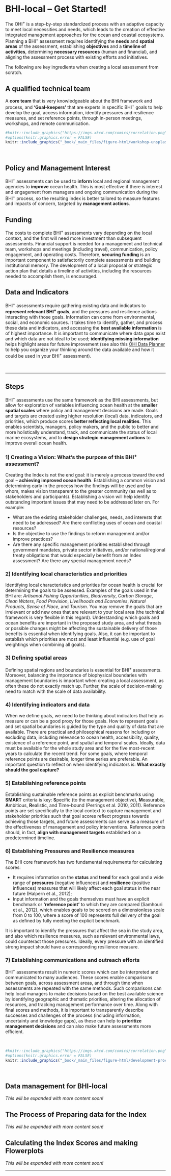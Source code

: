 # BHI-local – Get Started! 


The OHI^+^ is a step-by-step standardized process with an adaptive capacity to meet local necessities and needs, which leads to the creation of effective integrated management approaches for the ocean and coastal ecosystems.
<br>
Planning a BHI^+^ assessment requires identifying the **needs** and **spatial areas** of the assessment, establishing **objectives** and a **timeline of activities**, determining **necessary resources** (human and financial), and aligning the assessment process with existing efforts and initiatives. 

The following are key ingredients when creating a local assessment from scratch. 


## A qualified technical team

A **core team** that is very knowledgeable about the BHI framework and process, and **‘Goal-keepers’** that are experts in specific BHI^+^ goals to help develop the goal, access information, identify pressures and resilience measures, and set reference points, through in-person meetings, workshops, and remote communication.


```r
#knitr::include_graphics("https://imgs.xkcd.com/comics/correlation.png")
#options(knitr.graphics.error = FALSE)
knitr::include_graphics("_book/_main_files/figure-html/workshop-unsplash-photo-by-patrick-perkins.jpg")
```

<br>

## Policy and Management Interest

BHI^+^ assessments can be used to **inform** local and regional management agencies to **improve** ocean health. This is most effective if there is interest and engagement from managers and ongoing communication during the BHI^+^ process, so the resulting index is better tailored to measure features and impacts of concern, targeted by **management actions**. 

## Funding

The costs to complete BHI^+^ assessments vary depending on the local context, and the first will need more investment than subsequent assessments. Financial support is needed for a management and technical team, workshops and meetings (including travel), communication, policy engagement, and operating costs. Therefore, **securing funding** is an important component to satisfactorily complete assessments and building institutional memory. The development of a local proposal or strategic action plan that details a timeline of activities, including the resources needed to accomplish them, is encouraged. 

## Data and Indicators

BHI^+^ assessments require gathering existing data and indicators to **represent relevant BHI^+^ goals**, and the pressures and resilience actions interacting with those goals. Information can come from environmental, social, and economic sources.
It takes time to identify, gather, and process these data and indicators, and accessing the **best available information** is of highest importance. It is important to communicate where data gaps exist and which data are not ideal to be used; **identifying missing information** helps highlight areas for future improvement (see also this [OHI Data Planner](https://docs.google.com/spreadsheets/d/1f-vwUrQHrMs7cjhChuK2YnlbkE_5kQ6AgGwyV2eJ1vA/edit#gid=1485393150) to help you organize your thinking around the data available and how it could be used in your BHI^+^ assessment). 

<br>

------------------------------

## Steps {-}

BHI^+^ assessments use the same framework as the BHI assessments, but allow for exploration of variables influencing ocean health at the **smaller spatial scales** where policy and management decisions are made. Goals and targets are created using higher resolution (local) data, indicators, and priorities, which produce scores **better reflecting local realities**. This enables scientists, managers, policy makers, and the public to better and more holistically understand, track, and communicate the status of local marine ecosystems, and to **design strategic management actions** to improve overall ocean health. 


### 1) Creating a Vision: What’s the purpose of this BHI^+^ assessment? {-}

Creating the Index is not the end goal: it is merely a process toward the end goal – **achieving improved ocean health**. Establishing a common vision and determining early in the process how the findings will be used and by whom, makes vision transparent to the greater community (as well as to stakeholders and participants). Establishing a vision will help identify outstanding important issues that may need to be addressed later on. For example:

  - What are the existing stakeholder challenges, needs, and interests that need to be addressed? Are there conflicting uses of ocean and coastal resources?
   - Is the objective to use the findings to reform management and/or improve practices?
   - Are there any specific management priorities established through government mandates, private sector initiatives, and/or national/regional treaty obligations that would especially benefit from an Index assessment? Are there any special management needs?
   
### 2) Identifying local characteristics and priorities {-}

Identifying local characteristics and priorities for ocean health is crucial for determining the goals to be assessed. Examples of the goals used in the BHI are: _Artisanal Fishing Opportunities_, _Biodiversity_, _Carbon Storage_, _Clean Waters_, _Food Provision_, _Livelihoods and Economies_, _Natural Products_, _Sense of Place_, and _Tourism_. You may remove the goals that are irrelevant or add new ones that are relevant to your local area (the technical framework is very flexible in this regard). Understanding which goals and ocean benefits are important in the proposed study area, and what threats or possible changes might be affecting the sustainable delivery of those benefits is essential when identifying goals. Also, it can be important to establish which priorities are most and least influential (e.g. use of goal weightings when combining all goals).

### 3) Defining spatial areas {-}

Defining spatial regions and boundaries is essential for BHI^+^ assessments. Moreover, balancing the importance of biophysical boundaries with management boundaries is important when creating a local assessment, as often these do not exactly match up. Further, the scale of decision-making need to match with the scale of data availability. 

### 4) Identifying indicators and data {-}

When we define goals, we need to be thinking about indicators that help us measure or can be a good proxy for those goals. How to represent goals and set spatial boundaries is guided by the type and quality of data that are available. There are practical and philosophical reasons for including or excluding data, including relevance to ocean health, accessibility, quality, existence of a reference point, and spatial and temporal scales. Ideally, data must be available for the whole study area and for the five most-recent years to calculate the recent trend. For some goals, where temporal reference points are desirable, longer time series are preferable. An important question to reflect on when identifying indicators is: **What exactly should the goal capture?** 

### 5) Establishing reference points {-}

Establishing sustainable reference points as explicit benchmarks using **SMART** criteria is key: **S**pecific (to the management objective), **M**easurable, **A**mbitious, **R**ealistic, and **T**ime-bound (Perrings et al. 2010, 2011). Reference points are set specifically to the local context to capture management and stakeholder priorities such that goal scores reflect progress towards achieving those targets, and future assessments can serve as a measure of the effectiveness of management and policy interventions. Reference points should, in fact, **align with management targets** established on a predetermined timeline.

### 6) Establishing Pressures and Resilience measures {-}

The BHI core framework has two fundamental requirements for calculating scores:

- It requires information on the **status** and **trend** for each goal and a wide range of **pressures** (negative influences) and **resilience** (positive influences) measures that will likely affect each goal status in the near future (Halpern et al., 2012);
- Input information and the goals themselves must have an explicit benchmark or **‘reference point’** to which they are compared (Samhouri et al., 2012), which enables goals to be scored on a dimensionless scale from 0 to 100, where a score of 100 represents full delivery of the goal as defined by fully meeting the explicit benchmark. 

It is important to identify the pressures that affect the sea in the study area, and also which resilience measures, such as relevant environmental laws, could counteract those pressures. Ideally, every pressure with an identified strong impact should have a corresponding resilience measure.

### 7) Establishing communications and outreach efforts {-}

BHI^+^ assessments result in numeric scores which can be interpreted and communicated to many audiences. These scores enable comparisons between goals, across
assessment areas, and through time when assessments are repeated with the same methods. Such comparisons can help local managers to make decisions based on the best available science by identifying geographic and thematic priorities, altering the allocation of resources, and tracking management performance over time. Along with final scores and methods, it is important to transparently describe successes and challenges of the process (including information, uncertainty and knowledge gaps), as these can help to **prioritize management decisions** and can also make future assessments more efficient. 

<br>

```r
#knitr::include_graphics("https://imgs.xkcd.com/comics/correlation.png")
#options(knitr.graphics.error = FALSE)
knitr::include_graphics("_book/_main_files/figure-html/development-process.png")
```

<br>


## Data management for BHI-local

_This will be expanded with more content soon!_

## The Process of Preparing data for the Index 

_This will be expanded with more content soon!_

## Calculating the Index Scores and making Flowerplots

_This will be expanded with more content soon!_



-----------------------------------------------------

